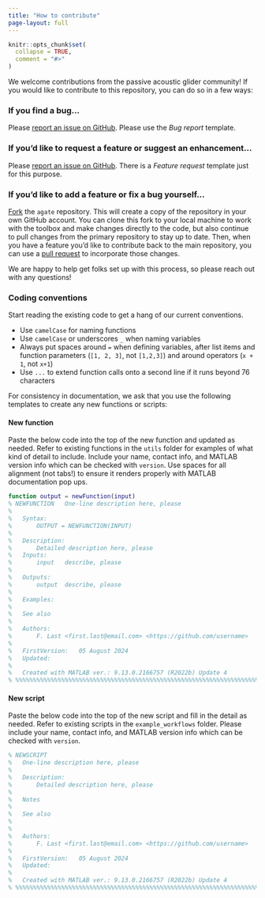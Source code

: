 ```yaml
---
title: "How to contribute"
page-layout: full
---
```


```r
knitr::opts_chunk$set(
  collapse = TRUE,
  comment = "#>"
)
```

We welcome contributions from the passive acoustic glider community! If you would like to contribute to this repository, you can do so in a few ways: 

### If you find a bug...

Please [report an issue on GitHub](https://github.com/sfregosi/agate/issues/new){target='_blank'}. Please use the *Bug report* template. 

### If you'd like to request a feature or suggest an enhancement...

Please [report an issue on GitHub](https://github.com/sfregosi/agate/issues/new){target='_blank'}. There is a *Feature request* template just for this purpose. 

### If you'd like to add a feature or fix a bug yourself...

[Fork](https://docs.github.com/en/pull-requests/collaborating-with-pull-requests/working-with-forks/fork-a-repo) the `agate` repository. This will create a copy of the repository in your own GitHub account. You can clone this fork to your local machine to work with the toolbox and make changes directly to the code, but also continue to pull changes from the primary repository to stay up to date. Then, when you have a feature you'd like to contribute back to the main repository, you can use a [pull request](https://docs.github.com/en/pull-requests/collaborating-with-pull-requests/proposing-changes-to-your-work-with-pull-requests/creating-a-pull-request) to incorporate those changes. 

We are happy to help get folks set up with this process, so please reach out with any questions! 

### Coding conventions

Start reading the existing code to get a hang of our current conventions. 

- Use `camelCase` for naming functions
- Use `camelCase` or underscores `_` when naming variables 
- Always put spaces around `=` when defining variables, after list items and function parameters (`[1, 2, 3]`, not `[1,2,3]`) and around operators (`x + 1`, not `x+1`)
- Use `...` to extend function calls onto a second line if it runs beyond 76 characters

For consistency in documentation, we ask that you use the following templates to create any new functions or scripts:

#### New function

Paste the below code into the top of the new function and updated as needed. Refer to existing functions in the `utils` folder for examples of what kind of detail to include. Include your name, contact info, and MATLAB version info which can be checked with `version`. Use spaces for all alignment (not tabs!) to ensure it renders properly with MATLAB documentation pop ups. 

```matlab
function output = newFunction(input)
% NEWFUNCTION	One-line description here, please
%
%   Syntax:
%       OUTPUT = NEWFUNCTION(INPUT)
%
%   Description:
%       Detailed description here, please
%   Inputs:
%       input   describe, please
%
%	Outputs:
%       output  describe, please
%
%   Examples:
%
%   See also
%
%   Authors:
%       F. Last <first.last@email.com> <https://github.com/username>
%
%   FirstVersion:   05 August 2024
%   Updated:
%
%   Created with MATLAB ver.: 9.13.0.2166757 (R2022b) Update 4
% %%%%%%%%%%%%%%%%%%%%%%%%%%%%%%%%%%%%%%%%%%%%%%%%%%%%%%%%%%%%%%%%%%%%%%%%
```

#### New script

Paste the below code into the top of the new script and fill in the detail as needed. Refer to existing scripts in the `example_workflows` folder. Please include your name, contact info, and MATLAB version info which can be checked with `version`. 

```matlab
% NEWSCRIPT
%	One-line description here, please
%
%	Description:
%		Detailed description here, please
%
%	Notes
%
%	See also
%
%
%	Authors:
%       F. Last <first.last@email.com> <https://github.com/username>
%
%	FirstVersion: 	05 August 2024
%	Updated:
%
%	Created with MATLAB ver.: 9.13.0.2166757 (R2022b) Update 4
% %%%%%%%%%%%%%%%%%%%%%%%%%%%%%%%%%%%%%%%%%%%%%%%%%%%%%%%%%%%%%%%%%%%%%%%%
```
